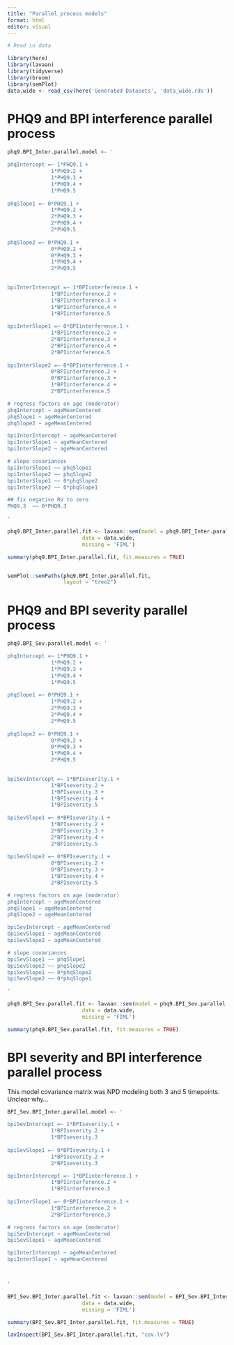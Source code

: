 ```yaml
---
title: "Parallel process models"
format: html
editor: visual
---
```


```r
# Read in data

library(here)
library(lavaan)
library(tidyverse)
library(broom)
library(semPlot)
data.wide <- read_csv(here('Generated Datasets', 'data_wide.rds'))
```

# PHQ9 and BPI interference parallel process

```r

phq9.BPI_Inter.parallel.model <- '

phqIntercept =~ 1*PHQ9.1 +
              1*PHQ9.2 +
              1*PHQ9.3 +
              1*PHQ9.4 +
              1*PHQ9.5
              
phqSlope1 =~ 0*PHQ9.1 +
              1*PHQ9.2 +
              2*PHQ9.3 +
              2*PHQ9.4 +
              2*PHQ9.5
              
phqSlope2 =~ 0*PHQ9.1 +
              0*PHQ9.2 +
              0*PHQ9.3 +
              1*PHQ9.4 +
              2*PHQ9.5
              

bpiInterIntercept =~ 1*BPIinterference.1 +
              1*BPIinterference.2 +
              1*BPIinterference.3 +
              1*BPIinterference.4 +
              1*BPIinterference.5
              
bpiInterSlope1 =~ 0*BPIinterference.1 +
              1*BPIinterference.2 +
              2*BPIinterference.3 +
              2*BPIinterference.4 +
              2*BPIinterference.5
              
bpiInterSlope2 =~ 0*BPIinterference.1 +
              0*BPIinterference.2 +
              0*BPIinterference.3 +
              1*BPIinterference.4 +
              2*BPIinterference.5              

# regress factors on age (moderator)
phqIntercept ~ ageMeanCentered
phqSlope1 ~ ageMeanCentered
phqSlope2 ~ ageMeanCentered

bpiInterIntercept ~ ageMeanCentered
bpiInterSlope1 ~ ageMeanCentered
bpiInterSlope2 ~ ageMeanCentered

# slope covariances
bpiInterSlope1 ~~ phqSlope1
bpiInterSlope2 ~~ phqSlope2
bpiInterSlope1 ~~ 0*phqSlope2
bpiInterSlope2 ~~ 0*phqSlope1

## fix negative RV to zero
PHQ9.3  ~~ 0*PHQ9.3  

'

phq9.BPI_Inter.parallel.fit <- lavaan::sem(model = phq9.BPI_Inter.parallel.model,
                        data = data.wide,
                        missing = 'FIML')

summary(phq9.BPI_Inter.parallel.fit, fit.measures = TRUE)


semPlot::semPaths(phq9.BPI_Inter.parallel.fit, 
                  layout = "tree2")
```

# PHQ9 and BPI severity parallel process

```r

phq9.BPI_Sev.parallel.model <- '

phqIntercept =~ 1*PHQ9.1 +
              1*PHQ9.2 +
              1*PHQ9.3 +
              1*PHQ9.4 +
              1*PHQ9.5
              
phqSlope1 =~ 0*PHQ9.1 +
              1*PHQ9.2 +
              2*PHQ9.3 +
              2*PHQ9.4 +
              2*PHQ9.5
              
phqSlope2 =~ 0*PHQ9.1 +
              0*PHQ9.2 +
              0*PHQ9.3 +
              1*PHQ9.4 +
              2*PHQ9.5
              

bpiSevIntercept =~ 1*BPIseverity.1 +
              1*BPIseverity.2 +
              1*BPIseverity.3 +
              1*BPIseverity.4 +
              1*BPIseverity.5
              
bpiSevSlope1 =~ 0*BPIseverity.1 +
              1*BPIseverity.2 +
              2*BPIseverity.3 +
              2*BPIseverity.4 +
              2*BPIseverity.5
              
bpiSevSlope2 =~ 0*BPIseverity.1 +
              0*BPIseverity.2 +
              0*BPIseverity.3 +
              1*BPIseverity.4 +
              2*BPIseverity.5              

# regress factors on age (moderator)
phqIntercept ~ ageMeanCentered
phqSlope1 ~ ageMeanCentered
phqSlope2 ~ ageMeanCentered

bpiSevIntercept ~ ageMeanCentered
bpiSevSlope1 ~ ageMeanCentered
bpiSevSlope2 ~ ageMeanCentered

# slope covariances
bpiSevSlope1 ~~ phqSlope1
bpiSevSlope2 ~~ phqSlope2
bpiSevSlope1 ~~ 0*phqSlope2
bpiSevSlope2 ~~ 0*phqSlope1

'

phq9.BPI_Sev.parallel.fit <- lavaan::sem(model = phq9.BPI_Sev.parallel.model,
                        data = data.wide,
                        missing = 'FIML')

summary(phq9.BPI_Sev.parallel.fit, fit.measures = TRUE)

```



# BPI severity and BPI interference parallel process

This model covariance matrix was NPD modeling both 3 and 5 timepoints. Unclear why...

```r

BPI_Sev.BPI_Inter.parallel.model <- '

bpiSevIntercept =~ 1*BPIseverity.1 +
              1*BPIseverity.2 +
              1*BPIseverity.3
              
bpiSevSlope1 =~ 0*BPIseverity.1 +
              1*BPIseverity.2 +
              2*BPIseverity.3

bpiInterIntercept =~ 1*BPIinterference.1 +
              1*BPIinterference.2 +
              1*BPIinterference.3
              
bpiInterSlope1 =~ 0*BPIinterference.1 +
              1*BPIinterference.2 +
              2*BPIinterference.3            

# regress factors on age (moderator)
bpiSevIntercept ~ ageMeanCentered
bpiSevSlope1 ~ ageMeanCentered

bpiInterIntercept ~ ageMeanCentered
bpiInterSlope1 ~ ageMeanCentered



'

BPI_Sev.BPI_Inter.parallel.fit <- lavaan::sem(model = BPI_Sev.BPI_Inter.parallel.model,
                        data = data.wide,
                        missing = 'FIML')

summary(BPI_Sev.BPI_Inter.parallel.fit, fit.measures = TRUE)

lavInspect(BPI_Sev.BPI_Inter.parallel.fit, "cov.lv")

```
